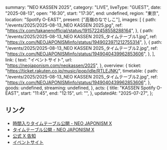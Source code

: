   summary: "NEO KASSEN 2025",
  category: "LIVE",
  liveType: "GUEST",
  date: "2025-08-13",
  open: "16:30",
  start: "17:30",
  end: undefined,
  region: "東京",
  location: "Spotify O-EAST",
  present: ["高嶺のなでしこ"],
  images: [
    {
      path: "/events/2025/2025-08-13_NEO KASSEN 2025.jpg",
      ref: "https://x.com/takanenofficial/status/1915722458558288164",
    },
    {
      path: "/events/2025/2025-08-13_NEO KASSEN 2025_タイムテーブル1.jpg",
      ref: "https://x.com/NEOJAPONISMinfo/status/1949023971212755314",
    },
    {
      path: "/events/2025/2025-08-13_NEO KASSEN 2025_タイムテーブル2.jpg",
      ref: "https://x.com/NEOJAPONISMinfo/status/1949040439962853606",
    },
  ],
  link: {
    text: "イベントサイト",
    url: "https://neojaponism.com/neokassen/2025",
  },
  overview: {
    ticket: "https://ticket.rakuten.co.jp/music/jpop/idle/RTLEJNK/",
    timetable: {
      path: "/events/2025/2025-08-13_NEO KASSEN 2025_タイムテーブル2.jpg",
      ref: "https://x.com/NEOJAPONISMinfo/status/1949040439962853606",
    },
    goods: undefined,
    streaming: undefined,
  },
  acts: {
    title: "KASSEN Spotify O-EAST",
    start: "11:45",
    end: "12:15",
    url: "",
  },
  updatedAt: "2025-07-27",
};

## リンク

- [時間入りタイムテーブル公開 - NEO JAPONISM X](https://x.com/NEOJAPONISMinfo/status/1949040439962853606)
- [タイムテーブル公開 - NEO JAPONISM X](https://x.com/NEOJAPONISMinfo/status/1949023971212755314)
- [公式 X 告知](https://x.com/takanenofficial/status/1915722458558288164)
- [イベントサイト](https://neojaponism.com/neokassen/2025)
